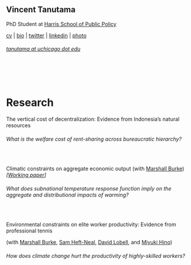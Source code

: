 ## Vincent Tanutama

PhD Student at [Harris School of Public Policy](https://harris.uchicago.edu)

[cv](files/tanutama_cv.pdf) | [bio](about.html) | [twitter](https://twitter.com/vincentanutama) | [linkedin](https://www.linkedin.com/in/tanutama/) | [photo](files/tanutama_headshot.jpg) 

###### [tanutama at uchicago dot edu]()

  &nbsp; 
  
  &nbsp;





# Research

The vertical cost of decentralization: Evidence from Indonesia's natural resources

###### What is the welfare cost of rent-sharing across bureaucratic hierarchy?

  &nbsp;

Climatic constraints on aggregate economic output (with [Marshall Burke](https://web.stanford.edu/~mburke/)) _[[Working paper](files/BurkeTanutama2019climatic.pdf)]_

###### What does subnational temperature response function imply on the aggregate and distributional impacts of warming?

  &nbsp; 

Environmental constraints on elite worker productivity: Evidence from professional tennis 

(with [Marshall Burke](https://web.stanford.edu/~mburke/), [Sam Heft-Neal](http://stanford.edu/~samhn/), [David Lobell](https://lobell-lab.stanford.edu/), and [Miyuki Hino](https://www.miyukihino.com/))

###### How does climate change hurt the productivity of highly-skilled workers?

  &nbsp; 
  
  &nbsp;


